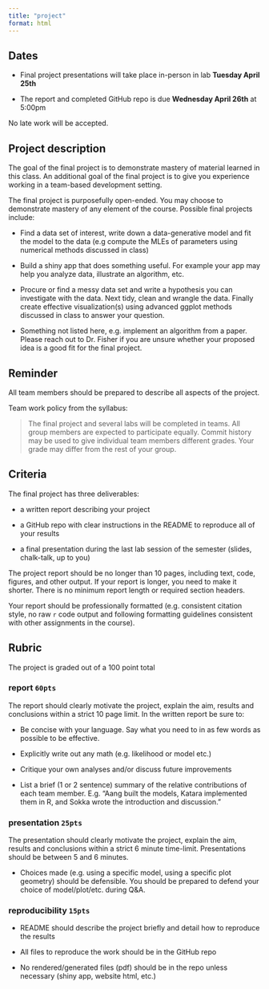 ```yaml
---
title: "project"
format: html
---
```


## Dates

-   Final project presentations will take place in-person in lab **Tuesday April 25th**

-   The report and completed GitHub repo is due **Wednesday April 26th** at 5:00pm

:::callout-important
No late work will be accepted.
:::

## Project description

The goal of the final project is to demonstrate mastery of material learned in this class. An additional goal of the final project is to give you experience working in a team-based development setting.

The final project is purposefully open-ended. You may choose to demonstrate mastery of any element of the course. Possible final projects include:

-   Find a data set of interest, write down a data-generative model and fit the model to the data (e.g compute the MLEs of parameters using numerical methods discussed in class)

-   Build a shiny app that does something useful. For example your app may help you analyze data, illustrate an algorithm, etc.

-   Procure or find a messy data set and write a hypothesis you can investigate with the data. Next tidy, clean and wrangle the data. Finally create effective visualization(s) using advanced ggplot methods discussed in class to answer your question.

-   Something not listed here, e.g. implement an algorithm from a paper. Please reach out to Dr. Fisher if you are unsure whether your proposed idea is a good fit for the final project.

::: callout-important
## Reminder

All team members should be prepared to describe all aspects of the project.

Team work policy from the syllabus:

> The final project and several labs will be completed in teams. All group members are expected to participate equally. Commit history may be used to give individual team members different grades. Your grade may differ from the rest of your group.
:::

## Criteria

The final project has three deliverables:

-   a written report describing your project

-   a GitHub repo with clear instructions in the README to reproduce all of your results

-   a final presentation during the last lab session of the semester (slides, chalk-talk, up to you)

The project report should be no longer than 10 pages, including text, code, figures, and other output. If your report is longer, you need to make it shorter. There is no minimum report length or required section headers.

Your report should be professionally formatted (e.g. consistent citation style, no raw `r` code output and following formatting guidelines consistent with other assignments in the course).

## Rubric

The project is graded out of a 100 point total

### report `60pts`

The report should clearly motivate the project, explain the aim, results and conclusions within a strict 10 page limit. In the written report be sure to:

- Be concise with your language. Say what you need to in as few words as possible to be effective.

- Explicitly write out any math (e.g. likelihood or model etc.)

- Critique your own analyses and/or discuss future improvements

- List a brief (1 or 2 sentence) summary of the relative contributions of each team member. E.g. "Aang built the models, Katara implemented them in R, and Sokka wrote the introduction and discussion."

### presentation `25pts`

The presentation should clearly motivate the project, explain the aim, results and conclusions within a strict 6 minute time-limit. Presentations should be between 5 and 6 minutes.

- Choices made (e.g. using a specific model, using a specific plot geometry) should be defensible. You should be prepared to defend your choice of model/plot/etc. during Q&A.


### reproducibility `15pts`

- README should describe the project briefly and detail how to reproduce the results

- All files to reproduce the work should be in the GitHub repo

- No rendered/generated files (pdf) should be in the repo unless necessary (shiny app, website html, etc.)
